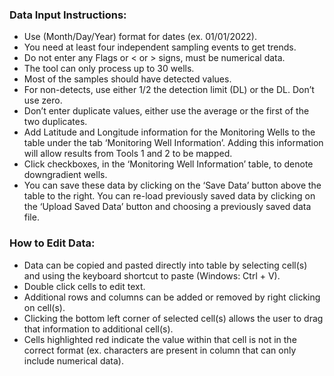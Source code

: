 <h3><b>Data Input Instructions:</b></h3>

* Use (Month/Day/Year) format for dates (ex. 01/01/2022).
* You need at least four independent sampling events to get trends.
* Do not enter any Flags or < or > signs, must be numerical data.
* The tool can only process up to 30 wells.
* Most of the samples should have detected values.
* For non-detects, use either 1/2 the detection limit (DL) or the DL. Don't use zero.
* Don't enter duplicate values, either use the average or the first of the two duplicates.
* Add Latitude and Longitude information for the Monitoring Wells to the table under the tab 'Monitoring Well Information'. Adding this information will allow results from Tools 1 and 2 to be mapped.
* Click checkboxes, in the 'Monitoring Well Information' table, to denote downgradient wells.
* You can save these data by clicking on the 'Save Data' button above the table to the right. You can re-load previously saved data by clicking on the 'Upload Saved Data' button and choosing a previously saved data file.

<h3><b>How to Edit Data:</b></h3>

* Data can be copied and pasted directly into table by selecting cell(s) and using the keyboard shortcut to paste (Windows: Ctrl + V).
* Double click cells to edit text.
* Additional rows and columns can be added or removed by right clicking on cell(s).
* Clicking the bottom left corner of selected cell(s) allows the user to drag that information to additional cell(s).
* Cells highlighted red indicate the value within that cell is not in the correct format (ex. characters are present in column that can only include numerical data). 
